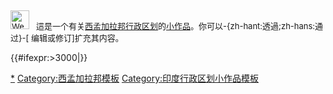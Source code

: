 <div class="notice metadata" id="stub" style="font-size: small;">[[File:WestBengalDistricts numbered.svg|30px]] &nbsp;&nbsp;這是一个有关[[西孟加拉邦行政区划]]的[[Wikipedia:小作品|小作品]]。你可以-{zh-hant:透過;zh-hans:通过}-<span class="plainlinks">[{{fullurl:{{FULLPAGENAME}}|action=edit}} 编辑或修订]</span>扩充其内容。</div><includeonly>[[Category:西孟加拉邦行政区划小作品|{{PAGENAME}}]]{{#ifexpr:{{PAGESIZE:{{FULLPAGENAME}}|R}}>3000|[[Category:字数已超过3000字节的小作品|{{PAGENAME}}]]}}</includeonly><noinclude>

[[Category:西孟加拉邦行政区划小作品|*]]
[[Category:西孟加拉邦模板]]
[[Category:印度行政区划小作品模板]]
</noinclude>
